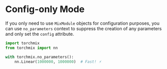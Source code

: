 # Config-only Mode

If you only need to use `MixModule` objects for configuration purposes,
you can use `no_parameters` context to suppress the creation of any
parameters and only set the `config` attribute.

```python
import torchmix
from torchmix import nn

with torchmix.no_parameters():
    nn.Linear(1000000, 1000000)  # Fast! ⚡ ️
```
